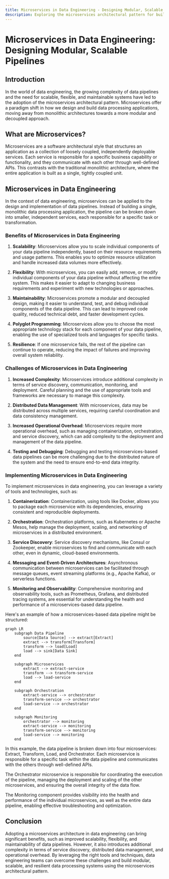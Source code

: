 ```yaml
---
title: Microservices in Data Engineering - Designing Modular, Scalable Pipelines
description: Exploring the microservices architectural pattern for building data pipelines
---
```


# Microservices in Data Engineering: Designing Modular, Scalable Pipelines

## Introduction

In the world of data engineering, the growing complexity of data pipelines and the need for scalable, flexible, and maintainable systems have led to the adoption of the microservices architectural pattern. Microservices offer a paradigm shift in how we design and build data processing applications, moving away from monolithic architectures towards a more modular and decoupled approach.

## What are Microservices?

Microservices are a software architectural style that structures an application as a collection of loosely coupled, independently deployable services. Each service is responsible for a specific business capability or functionality, and they communicate with each other through well-defined APIs. This contrasts with the traditional monolithic architecture, where the entire application is built as a single, tightly coupled unit.

## Microservices in Data Engineering

In the context of data engineering, microservices can be applied to the design and implementation of data pipelines. Instead of building a single, monolithic data processing application, the pipeline can be broken down into smaller, independent services, each responsible for a specific task or transformation.

### Benefits of Microservices in Data Engineering

1. **Scalability**: Microservices allow you to scale individual components of your data pipeline independently, based on their resource requirements and usage patterns. This enables you to optimize resource utilization and handle increased data volumes more effectively.

2. **Flexibility**: With microservices, you can easily add, remove, or modify individual components of your data pipeline without affecting the entire system. This makes it easier to adapt to changing business requirements and experiment with new technologies or approaches.

3. **Maintainability**: Microservices promote a modular and decoupled design, making it easier to understand, test, and debug individual components of the data pipeline. This can lead to improved code quality, reduced technical debt, and faster development cycles.

4. **Polyglot Programming**: Microservices allow you to choose the most appropriate technology stack for each component of your data pipeline, enabling the use of specialized tools and languages for specific tasks.

5. **Resilience**: If one microservice fails, the rest of the pipeline can continue to operate, reducing the impact of failures and improving overall system reliability.

### Challenges of Microservices in Data Engineering

1. **Increased Complexity**: Microservices introduce additional complexity in terms of service discovery, communication, monitoring, and deployment. Careful planning and the use of appropriate tools and frameworks are necessary to manage this complexity.

2. **Distributed Data Management**: With microservices, data may be distributed across multiple services, requiring careful coordination and data consistency management.

3. **Increased Operational Overhead**: Microservices require more operational overhead, such as managing containerization, orchestration, and service discovery, which can add complexity to the deployment and management of the data pipeline.

4. **Testing and Debugging**: Debugging and testing microservices-based data pipelines can be more challenging due to the distributed nature of the system and the need to ensure end-to-end data integrity.

### Implementing Microservices in Data Engineering

To implement microservices in data engineering, you can leverage a variety of tools and technologies, such as:

1. **Containerization**: Containerization, using tools like Docker, allows you to package each microservice with its dependencies, ensuring consistent and reproducible deployments.

2. **Orchestration**: Orchestration platforms, such as Kubernetes or Apache Mesos, help manage the deployment, scaling, and networking of microservices in a distributed environment.

3. **Service Discovery**: Service discovery mechanisms, like Consul or Zookeeper, enable microservices to find and communicate with each other, even in dynamic, cloud-based environments.

4. **Messaging and Event-Driven Architectures**: Asynchronous communication between microservices can be facilitated through message queues, event streaming platforms (e.g., Apache Kafka), or serverless functions.

5. **Monitoring and Observability**: Comprehensive monitoring and observability tools, such as Prometheus, Grafana, and distributed tracing systems, are essential for understanding the health and performance of a microservices-based data pipeline.

Here's an example of how a microservices-based data pipeline might be structured:

```mermaid
graph LR
    subgraph Data Pipeline
        source[Data Source] --> extract[Extract]
        extract --> transform[Transform]
        transform --> load[Load]
        load --> sink[Data Sink]
    end

    subgraph Microservices
        extract --> extract-service
        transform --> transform-service
        load --> load-service
    end

    subgraph Orchestration
        extract-service --> orchestrator
        transform-service --> orchestrator
        load-service --> orchestrator
    end

    subgraph Monitoring
        orchestrator --> monitoring
        extract-service --> monitoring
        transform-service --> monitoring
        load-service --> monitoring
    end
```

In this example, the data pipeline is broken down into four microservices: Extract, Transform, Load, and Orchestrator. Each microservice is responsible for a specific task within the data pipeline and communicates with the others through well-defined APIs.

The Orchestrator microservice is responsible for coordinating the execution of the pipeline, managing the deployment and scaling of the other microservices, and ensuring the overall integrity of the data flow.

The Monitoring component provides visibility into the health and performance of the individual microservices, as well as the entire data pipeline, enabling effective troubleshooting and optimization.

## Conclusion

Adopting a microservices architecture in data engineering can bring significant benefits, such as improved scalability, flexibility, and maintainability of data pipelines. However, it also introduces additional complexity in terms of service discovery, distributed data management, and operational overhead. By leveraging the right tools and techniques, data engineering teams can overcome these challenges and build modular, scalable, and resilient data processing systems using the microservices architectural pattern.